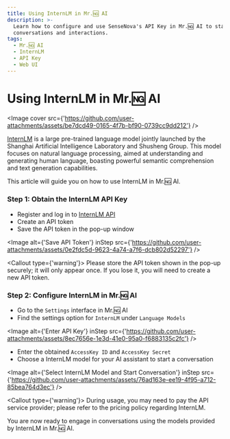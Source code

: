 ```yaml
---
title: Using InternLM in Mr.🆖 AI
description: >-
  Learn how to configure and use SenseNova's API Key in Mr.🆖 AI to start
  conversations and interactions.
tags:
  - Mr.🆖 AI
  - InternLM
  - API Key
  - Web UI
---
```


# Using InternLM in Mr.🆖 AI

<Image
  cover
  src={'https://github.com/user-attachments/assets/be7dcd49-0165-4f7b-bf90-0739cc9dd212'}
/>

[InternLM](https://platform.sensenova.cn/home) is a large pre-trained language model jointly launched by the Shanghai Artificial Intelligence Laboratory and Shusheng Group. This model focuses on natural language processing, aimed at understanding and generating human language, boasting powerful semantic comprehension and text generation capabilities.

This article will guide you on how to use InternLM in Mr.🆖 AI.

<Steps>

### Step 1: Obtain the InternLM API Key

- Register and log in to [InternLM API](https://InternLM.intern-ai.org.cn/api/tokens)
- Create an API token
- Save the API token in the pop-up window

<Image
  alt={'Save API Token'}
  inStep
  src={'https://github.com/user-attachments/assets/0e2fdc5d-9623-4a74-a7f6-dcb802d52297'}
/>

<Callout type={'warning'}>
  Please store the API token shown in the pop-up securely; it will only appear once. If you lose it,
  you will need to create a new API token.
</Callout>

### Step 2: Configure InternLM in Mr.🆖 AI

- Go to the `Settings` interface in Mr.🆖 AI
- Find the settings option for `InternLM` under `Language Models`

<Image
  alt={'Enter API Key'}
  inStep
  src={'https://github.com/user-attachments/assets/8ec7656e-1e3d-41e0-95a0-f6883135c2fc'}
/>

- Enter the obtained `AccessKey ID` and `AccessKey Secret`
- Choose a InternLM model for your AI assistant to start a conversation

<Image
  alt={'Select InternLM Model and Start Conversation'}
  inStep
  src={'https://github.com/user-attachments/assets/76ad163e-ee19-4f95-a712-85bea764d3ec'}
/>

<Callout type={'warning'}>
  During usage, you may need to pay the API service provider; please refer to the pricing policy
  regarding InternLM.
</Callout>

</Steps>

You are now ready to engage in conversations using the models provided by InternLM in Mr.🆖 AI.
